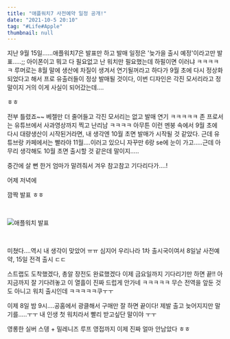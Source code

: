 ```yaml
---
title: "애플워치7 사전예약 일정 공개!"
date: "2021-10-5 20:10"
tag: "#Life#Apple"
thumbnail: null
---
```

지난 9월 15일......애플워치7은 발표만 하고 발매 일정은 '늦가을 출시 예정'이라고만 발표.....;; 아이폰이고 뭐고 다 필요없고 난 워치만 필요했는데 하필이면 이러냐 ㅋㅋㅋㅋㅋ 루머로는 8월 말에 생산에 차질이 생겨서 연기될꺼라고 하다가 9월 초에 다시 정상화 되었다고 해서 프로 유출러들이 정상 발매될 것이다, 이번 디자인은 각진 모서리라고 정말이지 거의 이게 사실이 되어갔는데....

ㅎㅎ

전부 틀렸죠~~ 베젤만 더 줄어들고 각진 모서리는 없고 발매 연기 ㅋㅋㅋㅋㅋ 존 프로서는 유튜브에서 사과영상까지 찍고 난리남 ㅋㅋㅋㅋ 아무튼 이런 멘붕 속에서 9월 초에 다시 대량생산이 시작된거라면, 내 생각엔 10월 초면 발매가 시작될 것 같았다. 근데 유튜브랑 카페에서는 빨라야 11월....이러고 있으니 자꾸만 6랑 se에 눈이 가고.....근데 아무리 생각해도 10월 초면 출시할 것 같은데 말이지.....

중간에 살 뻔 한거 엄마가 말려줘서 겨우 참고참고 기다리다가....!

어제 저녁에

깜짝 발표 ㅎㅎ

<br/>

![애플워치 발표](../post-images/20211005-1/애플워치발표.png)

<br/>

미쳤다....역시 내 생각이 맞았어 ㅠㅠ 심지어 우리나라 1차 출시국이여서 8일날 사전예약, 15일 전격 출시 ㄷㄷ

스트랩도 도착했겠다, 총알 장전도 완료했겠다 이제 금요일까지 기다리기만 하면 끝!! 아 지금까지 잘 기다려놓고 이 열흘이 진짜 드럽게 안가네 ㅋㅋㅋㅋㅋ 무슨 전역을 앞둔 것도 아니고 워치 출시인데 ㅋㅋㅋㅋㅋ쿠ㅜㅜ

이제 8일 밤 9시....공홈에서 광클해서 구매만 잘 하면 끝이다! 제발 출고 늦어지지만 말기를.....ㅜㅜ 내 인생 첫 워치라서 빨리 받고싶단 말이야 ㅜㅜ

영롱한 실버 스뎅 + 밀레니즈 루프 영접까지 이제 진짜 얼마 안남았다 ㅎㅎ